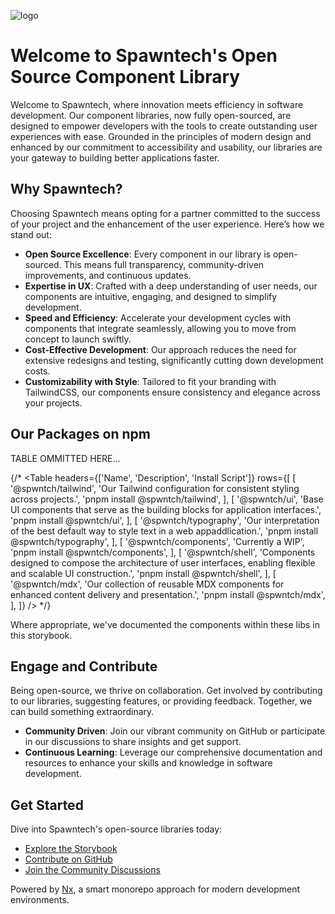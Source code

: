 
<Meta />

![logo](/brand/logo-primary.webp)

# Welcome to Spawntech's Open Source Component Library

Welcome to Spawntech, where innovation meets efficiency in software development. Our component libraries, now fully open-sourced, are designed to empower developers with the tools to create outstanding user experiences with ease. Grounded in the principles of modern design and enhanced by our commitment to accessibility and usability, our libraries are your gateway to building better applications faster.

## Why Spawntech?

Choosing Spawntech means opting for a partner committed to the success of your project and the enhancement of the user experience. Here’s how we stand out:

- **Open Source Excellence**: Every component in our library is open-sourced. This means full transparency, community-driven improvements, and continuous updates.
- **Expertise in UX**: Crafted with a deep understanding of user needs, our components are intuitive, engaging, and designed to simplify development.
- **Speed and Efficiency**: Accelerate your development cycles with components that integrate seamlessly, allowing you to move from concept to launch swiftly.
- **Cost-Effective Development**: Our approach reduces the need for extensive redesigns and testing, significantly cutting down development costs.
- **Customizability with Style**: Tailored to fit your branding with TailwindCSS, our components ensure consistency and elegance across your projects.

## Our Packages on npm

TABLE OMMITTED HERE...

{/* <Table
  headers={['Name', 'Description', 'Install Script']}
  rows={[
    [
      '@spwntch/tailwind',
      'Our Tailwind configuration for consistent styling across projects.',
      'pnpm install @spwntch/tailwind',
    ],
    [
      '@spwntch/ui',
      'Base UI components that serve as the building blocks for application interfaces.',
      'pnpm install @spwntch/ui',
    ],
    [
      '@spwntch/typography',
      'Our interpretation of the best default way to style text in a web appaddlication.',
      'pnpm install @spwntch/typography',
    ],
    [
      '@spwntch/components',
      'Currently a WIP',
      'pnpm install @spwntch/components',
    ],
    [
      '@spwntch/shell',
      'Components designed to compose the architecture of user interfaces, enabling flexible and scalable UI construction.',
      'pnpm install @spwntch/shell',
    ],
    [
      '@spwntch/mdx',
      'Our collection of reusable MDX components for enhanced content delivery and presentation.',
      'pnpm install @spwntch/mdx',
    ],
  ]}
/> */}

Where appropriate, we've documented the components within these libs in this storybook.

## Engage and Contribute

Being open-source, we thrive on collaboration. Get involved by contributing to our libraries, suggesting features, or providing feedback. Together, we can build something extraordinary.

- **Community Driven**: Join our vibrant community on GitHub or participate in our discussions to share insights and get support.
- **Continuous Learning**: Leverage our comprehensive documentation and resources to enhance your skills and knowledge in software development.

## Get Started

Dive into Spawntech's open-source libraries today:

- [Explore the Storybook](https://docs.Spawntech.io/)
- [Contribute on GitHub](https://github.com/spwntch)
- [Join the Community Discussions](https://github.com/orgs/spwntch/discussions)

Powered by [Nx](https://nx.dev), a smart monorepo approach for modern development environments.
